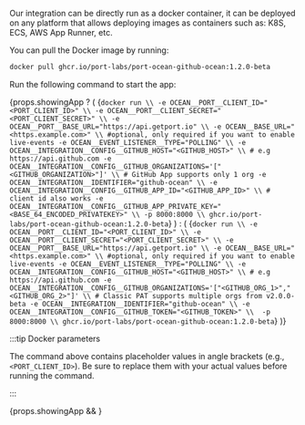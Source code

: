
Our integration can be directly run as a docker container, it can be deployed on any platform that allows deploying images as containers such as: K8S, ECS, AWS App Runner, etc.

You can pull the Docker image by running:

```bash showLineNumbers
docker pull ghcr.io/port-labs/port-ocean-github-ocean:1.2.0-beta
```

Run the following command to start the app:

{props.showingApp ? (
<CodeBlock language="bash" showLineNumbers>
{`docker run \\
  -e OCEAN__PORT__CLIENT_ID="<PORT_CLIENT_ID>" \\
  -e OCEAN__PORT__CLIENT_SECRET="<PORT_CLIENT_SECRET>" \\
  -e OCEAN__PORT__BASE_URL="https://api.getport.io" \\
  -e OCEAN__BASE_URL="<https.example.com>" \\ #optional, only required if you want to enable live-events
  -e OCEAN__EVENT_LISTENER__TYPE="POLLING" \\
  -e OCEAN__INTEGRATION__CONFIG__GITHUB_HOST="<GITHUB_HOST>" \\ # e.g https://api.github.com
  -e OCEAN__INTEGRATION__CONFIG__GITHUB_ORGANIZATIONS='["<GITHUB_ORGANIZATION>"]' \\ # GitHub App supports only 1 org
  -e OCEAN__INTEGRATION__IDENTIFIER="github-ocean" \\
  -e OCEAN__INTEGRATION__CONFIG__GITHUB_APP_ID="<GITHUB_APP_ID>" \\ # client id also works
  -e OCEAN__INTEGRATION__CONFIG__GITHUB_APP_PRIVATE_KEY="<BASE_64_ENCODED_PRIVATEKEY>" \\
  -p 8000:8000 \\
  ghcr.io/port-labs/port-ocean-github-ocean:1.2.0-beta`}
</CodeBlock>
) : (
<CodeBlock language="bash" showLineNumbers>
{`docker run \\
  -e OCEAN__PORT__CLIENT_ID="<PORT_CLIENT_ID>" \\
  -e OCEAN__PORT__CLIENT_SECRET="<PORT_CLIENT_SECRET>" \\
  -e OCEAN__PORT__BASE_URL="https://api.getport.io" \\
  -e OCEAN__BASE_URL="<https.example.com>" \\ #optional, only required if you want to enable live-events
  -e OCEAN__EVENT_LISTENER__TYPE="POLLING" \\
  -e OCEAN__INTEGRATION__CONFIG__GITHUB_HOST="<GITHUB_HOST>" \\ # e.g https://api.github.com
  -e OCEAN__INTEGRATION__CONFIG__GITHUB_ORGANIZATIONS='["<GITHUB_ORG_1>","<GITHUB_ORG_2>"]' \\ # Classic PAT supports multiple orgs from v2.0.0-beta
  -e OCEAN__INTEGRATION__IDENTIFIER="github-ocean" \\
  -e OCEAN__INTEGRATION__CONFIG__GITHUB_TOKEN="<GITHUB_TOKEN>" \\ 
  -p 8000:8000 \\
  ghcr.io/port-labs/port-ocean-github-ocean:1.2.0-beta`}
</CodeBlock>
)}


:::tip Docker parameters

The command above contains placeholder values in angle brackets (e.g., `<PORT_CLIENT_ID>`). Be sure to replace them with your actual values before running the command.

:::

{props.showingApp && <Base64Tip />}


<DockerParametersTable showingApp={props.showingApp}/>

<PortApiRegionTip/>

